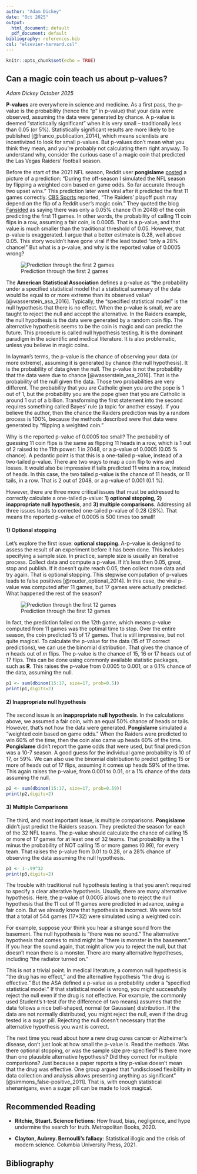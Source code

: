 ```yaml
---
author: "Adam Dickey"
date: "Oct 2025"
output:
  html_document: default
  pdf_document: default
bibliography: references.bib
csl: "elsevier-harvard.csl"
---
```


```r
knitr::opts_chunk$set(echo = TRUE)
```

## Can a magic coin teach us about p-values?
*Adam Dickey October 2025*

**P-values** are everywhere in science and medicine.  As a first pass, the p-value is the probability (hence the "p" in p-value) that your data were observed, assuming the data were generated by chance.  A p-value is deemed “statistically significant” when it is very small – traditionally less than 0.05 (or 5%).  Statistically significant results are more likely to be published [@franco_publication_2014], which means scientists are incentivized to look for small p-values.  But p-values don’t mean what you think they mean, and you’re probably not calculating them right anyway.  To understand why, consider the curious case of a magic coin that predicted the Las Vegas Raiders’ football season.

Before the start of the 2021 NFL season, Reddit user **pongislame** [posted](https://www.reddit.com/r/raiders/comments/pupmwe/during_the_offseason_i_simulated_the_nfl_season/) a picture of a prediction: “During the off-season I simulated the NFL season by flipping a weighted coin based on game odds. So far accurate through two upset wins.”  This prediction later went viral after it predicted the first 11 games correctly.  [CBS Sports](https://www.cbssports.com/nfl/news/raiders-fans-coin-flip-has-correctly-predicted-result-of-every-las-vegas-game-this-season/) reported, “The Raiders' playoff push may depend on the flip of a Reddit user's magic coin.”  They quoted the blog [Fansided](https://fansided.com/betsided/posts/raiders-fate-this-season-lies-with-magic-coin-01fncsxwbrkx) as saying there was only a 0.05% chance (1 in 2048) of the coin predicting the first 11 games.  In other words, the probability of calling 11 coin flips in a row, assuming a fair coin, is 0.0005.  That is a p-value, and that value is much smaller than the traditional threshold of 0.05.  However, that p-value is exaggerated.  I argue that a better estimate is 0.28, well above 0.05. This story wouldn’t have gone viral if the lead touted “only a 28% chance!” But what is a p-value, and why is the reported value of 0.0005 wrong?


![Prediction through the first 2 games](Raiders Coin 2 smaller.jpg) 

The **American Statistical Association** defines a p-value as “the probability under a specified statistical model that a statistical summary of the data would be equal to or more extreme than its observed value” [@wasserstein_asa_2016].  Typically, the “specified statistical model” is the null hypothesis that there is no effect.  When the p-value is small, we are taught to reject the null and accept the alternative.  In the Raiders example, the null hypothesis is the data were generated by a random coin flip. The alternative hypothesis seems to be the coin is magic and can predict the future. This procedure is called null hypothesis testing.  It is the dominant paradigm in the scientific and medical literature.  It is also problematic, unless you believe in magic coins.

In layman’s terms, the p-value is the chance of observing your data (or more extreme), assuming it is generated by chance (the null hypothesis). It is the probability of data given the null.  The p-value is not the probability that the data were due to chance [@wasserstein_asa_2016].  That is the probability of the null given the data.  Those two probabilities are very different.  The probability that you are Catholic given you are the pope is 1 out of 1, but the probability you are the pope given that you are Catholic is around 1 out of a billion. Transforming the first statement into the second requires something called Bayes’ rule (a topic for another essay). If you believe the author, then the chance the Raiders prediction was by a random process is 100%, because the methods described were that data were generated by “flipping a weighted coin.” 

Why is the reported p-value of 0.0005 too small?  The probability of guessing 11 coin flips is the same as flipping 11 heads in a row, which is 1 out of 2 raised to the 11th power: 1 in 2048, or a p-value of 0.0005 (0.05 % chance).  A pedantic point is that this is a one-tailed p-value, instead of a two-tailed p-value.  There are two ways to map a coin flip to wins and losses.  It would also be impressive if tails predicted 11 wins in a row, instead of heads. In this case, the two tailed p-value is the chance of 11 heads, or 11 tails, in a row.  That is 2 out of 2048, or a p-value of 0.001 (0.1 %).

However, there are three more critical issues that must be addressed to correctly calculate a one-tailed p-value: **1) optional stopping, 2) inappropriate null hypothesis**, and **3) multiple comparisons**.  Addressing all three issues leads to corrected one-tailed p-value of 0.28 (28%).  That means the reported p-value of 0.0005 is 500 times too small! 

#### 1) Optional stopping
Let’s explore the first issue: **optional stopping**. A-p-value is designed to assess the result of an experiment before it has been done.  This includes specifying a sample size.  In practice, sample size is usually an iterative process.  Collect data and compute a p-value.  If it’s less then 0.05, great, stop and publish.  If it doesn’t quite reach 0.05, then collect more data and try again.  That is optional stopping.  This stepwise computation of p-values leads to false positives [@rouder_optional_2014].  In this case, the viral p-value was computed after 11 games, but 17 games were actually predicted.  What happened the rest of the season?

![Prediction through the first 12 games](Raiders Coin 12 smaller.jpg) 


In fact, the prediction failed on the 12th game, which means p-value computed from 11 games was the optimal time to stop.  Over the entire season, the coin predicted 15 of 17 games.  That is still impressive, but not quite magical.  To calculate the p-value for the data (15 of 17 correct predictions), we can use the binomial distribution.  That gives the chance of *n* heads out of *m* flips.  The p-value is the chance of 15, 16 or 17 heads out of 17 flips.  This can be done using commonly available statistic packages, such as **R**. This raises the p-value from 0.0005 to 0.001, or a 0.1% chance of the data, assuming the null.

```r
p1 <- sum(dbinom(15:17, size=17, prob=0.5)) 
print(p1,digits=2)
```


#### 2) Inappropriate null hypothesis

The second issue is an **inappropriate null hypothesis**.  In the calculations above, we assumed a fair coin, with an equal 50% chance of heads or tails.  However, that’s not how the data were generated.  **Pongislame** simulated a “weighted coin based on game odds.”  When the Raiders were predicted to win 60% of the time, then the coin also came up heads 60% of the time.  **Pongislame** didn't report the game odds that were used, but final prediction was a 10-7 season.  A good guess for the individual game probability is 10 of 17, or 59%.  We can also use the binomial distribution to predict getting 15 or more of heads out of 17 flips, assuming it comes up heads 59% of the time.  This again raises the p-value, from 0.001 to 0.01, or a 1% chance of the data assuming the null.

```r
p2 <- sum(dbinom(15:17, size=17, prob=0.59)) 
print(p2,digits=2)
```


#### 3) Multiple Comparisons
The third, and most important issue, is multiple comparisons.  **Pongislame** didn’t just predict the Raiders season.  They predicted the season for each of the 32 NFL teams.  The p-value should calculate the chance of calling 15 or more of 17 games for at least one of 32 teams. That probability is the 1 minus the probability of NOT calling 15 or more games (0.99), for every team.  That raises the p-value from 0.01 to 0.28, or a 28% chance of observing the data assuming the null hypothesis.

```r
p3 <- 1-.99^32
print(p3,digits=2)
```

The trouble with traditional null hypothesis testing is that you aren’t required to specify a clear alterative hypothesis.  Usually, there are many alternative hypothesis.  Here, the p-value of 0.0005 allows one to reject the null hypothesis that the 11 out of 11 games were predicted in advance, using a fair coin.  But we already know that hypothesis is incorrect.  We were told that a total of 544 games (17*32) were simulated using a weighted coin.

For example, suppose your think you hear a strange sound from the basement.  The null hypothesis is “there was no sound.”  The alternative hypothesis that comes to mind might be “there is monster in the basement.”  If you hear the sound again, that might allow you to reject the null, but that doesn’t mean there is a monster.  There are many alternative hypotheses, including "the radiator turned on."

This is not a trivial point. In medical literature, a common null hypothesis is “the drug has no effect,” and the alternative hypothesis “the drug is effective.”  But the ASA defined a p-value as a probability under a “specified statistical model.”  If that statistical model is wrong, you might successfully reject the null even if the drug is not effective.  For example, the commonly used Student’s t-test (for the difference of two means) assumes that the data follows a nice bell-shaped, normal (or Gaussian) distribution.  If the data are not normally distributed, you might reject the null, even if the drug tested is a sugar pill.  Rejecting the null doesn’t necessary that the alternative hypothesis you want is correct.

The next time you read about how a new drug cures cancer or Alzheimer’s disease, don’t just look at how small the p-value is.  Read the methods.  Was there optional stopping, or was the sample size pre-specified?  Is there more than one plausible alternative hypothesis?  Did they correct for multiple comparisons?  Just because a paper reports a tiny p-value doesn’t mean that the drug was effective. One group argued that "undisclosed flexibility in data collection and analysis allows presenting anything as significant" [@simmons_false-positive_2011]. That is, with enough statistical shenanigans, even a sugar pill can be made to look magical.

## Recommended Reading

* **Ritchie, Stuart. Science fictions**: How fraud, bias, negligence, and hype undermine the search for truth. Metropolitan Books, 2020.

* **Clayton, Aubrey. Bernoulli's fallacy**: Statistical illogic and the crisis of modern science. Columbia University Press, 2021.

 
## Bibliography